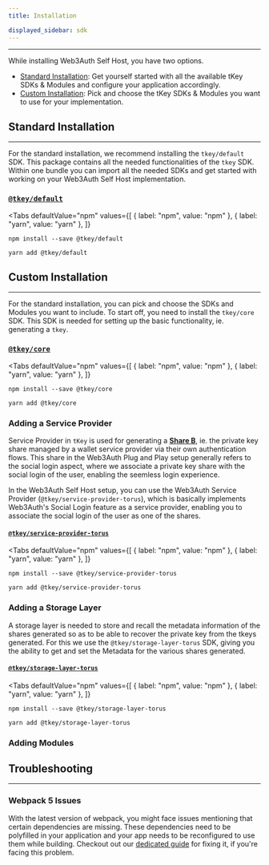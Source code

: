 ```yaml
---
title: Installation

displayed_sidebar: sdk
---
```


---



While installing Web3Auth Self Host, you have two options.

- [Standard Installation](#standard-installation): Get yourself started with all the available tKey SDKs & Modules and configure your application
  accordingly.
- [Custom Installation](#custom-installation): Pick and choose the tKey SDKs & Modules you want to use for your implementation.

## Standard Installation

---

For the standard installation, we recommend installing the `tkey/default` SDK. This package contains all the needed functionalities of the `tkey` SDK.
Within one bundle you can import all the needed SDKs and get started with working on your Web3Auth Self Host implementation.

### [`@tkey/default`](https://www.npmjs.com/package/@tkey/default)

<Tabs
  defaultValue="npm"
  values={[
    { label: "npm", value: "npm" },
    { label: "yarn", value: "yarn" },
  ]}
>

<TabItem value="npm">

```shell
npm install --save @tkey/default
```

</TabItem>

<TabItem value="yarn">

```shell
yarn add @tkey/default
```

</TabItem>

</Tabs>

## Custom Installation

---

For the standard installation, you can pick and choose the SDKs and Modules you want to include. To start off, you need to install the `tkey/core`
SDK. This SDK is needed for setting up the basic functionality, ie. generating a `tkey`.

### [`@tkey/core`](https://www.npmjs.com/package/@tkey/core)

<Tabs
  defaultValue="npm"
  values={[
    { label: "npm", value: "npm" },
    { label: "yarn", value: "yarn" },
  ]}
>

<TabItem value="npm">

```shell
npm install --save @tkey/core
```

</TabItem>

<TabItem value="yarn">

```shell
yarn add @tkey/core
```

</TabItem>

</Tabs>

### Adding a Service Provider

Service Provider in `tKey` is used for generating a [**Share B**](./introduction), ie. the private key share managed by a wallet service provider via
their own authentication flows. This share in the Web3Auth Plug and Play setup generally refers to the social login aspect, where we associate a
private key share with the social login of the user, enabling the seemless login experience.

In the Web3Auth Self Host setup, you can use the Web3Auth Service Provider (`@tkey/service-provider-torus`), which is basically implements Web3Auth's
Social Login feature as a service provider, enabling you to associate the social login of the user as one of the shares.

#### [`@tkey/service-provider-torus`](https://npmjs.com/package/@tkey/service-provider-torus)

<Tabs
  defaultValue="npm"
  values={[
    { label: "npm", value: "npm" },
    { label: "yarn", value: "yarn" },
  ]}
>

<TabItem value="npm">

```shell
npm install --save @tkey/service-provider-torus
```

</TabItem>

<TabItem value="yarn">

```shell
yarn add @tkey/service-provider-torus
```

</TabItem>

</Tabs>

### Adding a Storage Layer

A storage layer is needed to store and recall the metadata information of the shares generated so as to be able to recover the private key from the
tkeys generated. For this we use the `@tkey/storage-layer-torus` SDK, giving you the ability to get and set the Metadata for the various shares
generated.

#### [`@tkey/storage-layer-torus`](https://www.npmjs.com/package/@tkey/storage-layer-torus)

<Tabs
  defaultValue="npm"
  values={[
    { label: "npm", value: "npm" },
    { label: "yarn", value: "yarn" },
  ]}
>

<TabItem value="npm">

```shell
npm install --save @tkey/storage-layer-torus
```

</TabItem>

<TabItem value="yarn">

```shell
yarn add @tkey/storage-layer-torus
```

</TabItem>

</Tabs>

### Adding Modules

<ModulesDescription />

## Troubleshooting

---

### Webpack 5 Issues

With the latest version of webpack, you might face issues mentioning that certain dependencies are missing. These dependencies need to be polyfilled
in your application and your app needs to be reconfigured to use them while building. Checkout out our
[dedicated guide](/troubleshooting/webpack-issues) for fixing it, if you're facing this problem.

